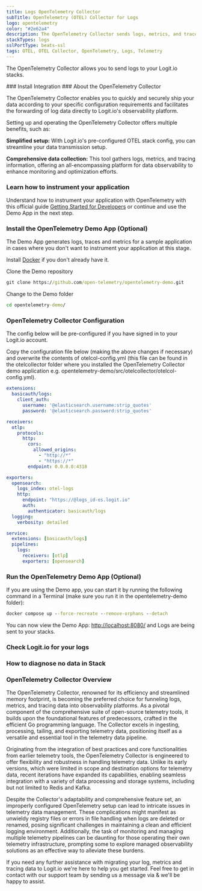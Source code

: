 ```yaml
---
title: Logs OpenTelemetry Collector
subTitle: OpenTelemetry (OTEL) Collector for Logs
logo: opentelemetry
color: "#2e62a4"
description: The OpenTelemetry Collector sends logs, metrics, and traces to your ELK stacks. Configure OTEL Collector to send data and events to Logstash and Elasticsearch.
stackTypes: logs
sslPortType: beats-ssl
tags: OTEL, OTEL Collector, OpenTelemetry, Logs, Telemetry
---
```


The OpenTelemetry Collector allows you to send logs to your Logit.io stacks.

<Steps>
  ### Install Integration
  <InstallIntegration/>
  ### About the OpenTelemetry Collector

  The OpenTelemetry Collector enables you to quickly and securely ship your data according to your specific configuration requirements and facilitates 
  the forwarding of log data directly to Logit.io's observability platform.

  Setting up and operating the OpenTelemetry Collector offers multiple benefits, such as:

  **Simplified setup:** With Logit.io's pre-configured OTEL stack config, you can streamline your data transmission setup.

  **Comprehensive data collection:** This tool gathers logs, metrics, and tracing information, offering an all-encompassing platform for data observability 
  to enhance monitoring and optimization efforts.

  ### Learn how to instrument your application

  Understand how to instrument your application with OpenTelemetry with this official guide [Getting Started for Developers](https://opentelemetry.io/docs/getting-started/dev/) 
  or continue and use the Demo App in the next step.

  ### Install the OpenTelemetry Demo App (Optional)

  The Demo App generates logs, traces and metrics for a sample application in cases where you don't want to instrument your application at this stage.

  Install [Docker](https://www.docker.com/products/docker-desktop/) if you don't already have it.

  Clone the Demo repository

  ```cmd copy
  git clone https://github.com/open-telemetry/opentelemetry-demo.git
  ```
  Change to the Demo folder

  ```cmd copy
  cd opentelemetry-demo/
  ```

  ### OpenTelemetry Collector Configuration

  The config below will be pre-configured if you have signed in to your Logit.io account.

  Copy the configuration file below (making the above changes if necessary) and overwrite the contents of otelcol-config.yml (this file can be found in the otelcollector folder where you installed the OpenTelemetry Collector demo application e.g. opentelemetry-demo/src/otelcollector/otelcol-config.yml).

  ```yaml copy
  extensions:
    basicauth/logs:
      client_auth:
        username: '@elasticsearch.username:strip_quotes'
        password: '@elasticsearch.password:strip_quotes'

  receivers:
    otlp:
      protocols:
        http:
          cors:
            allowed_origins:
              - "http://*"
              - "https://*"
          endpoint: 0.0.0.0:4318

  exporters:
    opensearch:
      logs_index: otel-logs
      http:
        endpoint: "https://@logs_id-es.logit.io"
        auth:
          authenticator: basicauth/logs
    logging:
      verbosity: detailed

  service:
    extensions: [basicauth/logs]
    pipelines:
      logs:
        receivers: [otlp]
        exporters: [opensearch]
  ```

  ### Run the OpenTelemetry Demo App (Optional)

  If you are using the Demo app, you can start it by running the following command in a Terminal (make sure you run it in the opentelemetry-demo folder):

  ```cmd copy
  docker compose up --force-recreate --remove-orphans --detach
  ```
  You can now view the Demo App: [http://localhost:8080/](http://localhost:8080/) and Logs are being sent to your stacks.

  ### Check Logit.io for your logs
  <LaunchStack stackType="logs" utmMedium="logs" utmCampaign="otel" source="logs_otel_collector" />

  ### How to diagnose no data in Stack

  <DiagnoseNoData />

</Steps>

### OpenTelemetry Collector Overview

The OpenTelemetry Collector, renowned for its efficiency and streamlined memory footprint, is becoming the preferred choice for funneling logs, metrics, and 
tracing data into observability platforms. As a pivotal component of the comprehensive suite of open-source telemetry tools, it builds upon the foundational 
features of predecessors, crafted in the efficient Go programming language. The Collector excels in ingesting, processing, tailing, and exporting telemetry 
data, positioning itself as a versatile and essential tool in the telemetry data pipeline.

Originating from the integration of best practices and core functionalities from earlier telemetry tools, the OpenTelemetry Collector is engineered to offer 
flexibility and robustness in handling telemetry data. Unlike its early versions, which were limited in scope and destination options for telemetry data, 
recent iterations have expanded its capabilities, enabling seamless integration with a variety of data processing and storage systems, including but not 
limited to Redis and Kafka.

Despite the Collector's adaptability and comprehensive feature set, an improperly configured OpenTelemetry setup can lead to intricate issues in telemetry 
data management. These complications might manifest as unwieldy registry files or errors in file handling when logs are deleted or renamed, posing significant 
challenges in maintaining a clean and efficient logging environment. Additionally, the task of monitoring and managing multiple telemetry pipelines can be 
daunting for those operating their own telemetry infrastructure, prompting some to explore managed observability solutions as an effective way to alleviate 
these burdens.
  
If you need any further assistance with migrating your log, metrics and tracing data to Logit.io we're here to help you get started. Feel free to get in contact with 
our support team by sending us a message via <IntercomButton text="live chat" /> & we'll be happy to assist.



